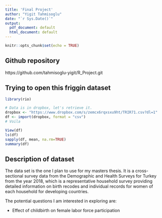```yaml
---
title: 'Final Project'
author: "Yigit Tahmisoglu"
date: "`r Sys.Date()`"
output:
  pdf_document: default
  html_document: default
---
```


```r
knitr::opts_chunk$set(echo = TRUE)
```

## Github repository
https://github.com/tahmisoglu-yigit/R_Project.git

## Trying to open this friggin dataset

```r

library(rio)

# Data is in dropbox, let's retrieve it.
dropbox <- "https://www.dropbox.com/s/zemcx6rqxsxu9ht/TRIR71.csv?dl=1"
df <- import(dropbox, format = "csv")
# Voila

View(df)
ls(df)
sapply(df, mean, na.rm=TRUE)
summary(df)

```

## Description of dataset

The data set is the one I plan to use for my masters thesis.
It is a cross-sectional survey data from the Demographic and Health Surveys for Turkey from the year 2018, which is a representative household  survey providing detailed information on birth recodes and individual records for women of each household for developing countries. 

The potential questions I am interested in exploring are:

-   Effect of childbirth on female labor force participation



